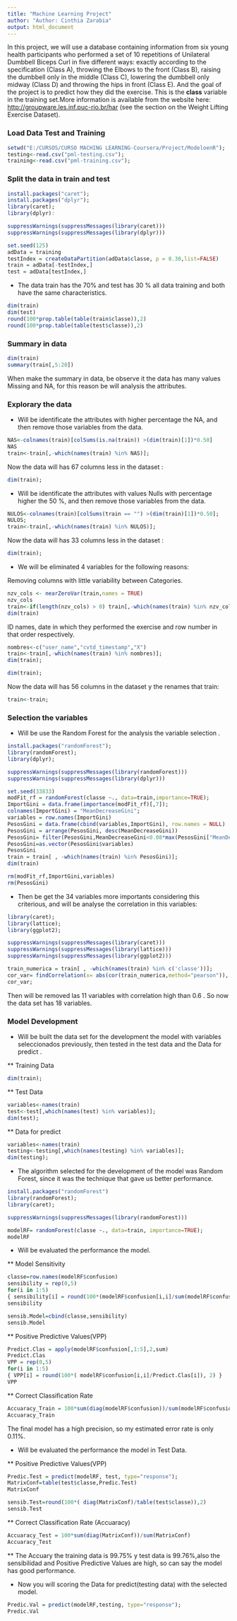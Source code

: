 ---
title: "Machine Learning Project"
author: "Author: Cinthia Zarabia"
output: html_document
---

 In this project, we will use a database containing information from six young health participants who performed a set of 10 repetitions of Unilateral Dumbbell Biceps Curl in five different ways: exactly according to the specification (Class A), throwing the Elbows to the front (Class B), raising the dumbbell only in the middle (Class C), lowering the dumbbell only midway (Class D) and throwing the hips in front (Class E). And the goal of the project is to predict how they did the exercise. This is the **class** variable in the training set.More information is available from the website here: <http://groupware.les.inf.puc-rio.br/har> (see the section on the Weight Lifting Exercise Dataset).


### **Load Data Test and Training**
```{r echo=TRUE}
setwd("E:/CURSOS/CURSO MACHING LEARNING-Coursera/Project/ModeloenR");
testing<-read.csv("pml-testing.csv");
training<-read.csv("pml-training.csv");
```

### **Split the data in train and test**

```{r eval=FALSE}
install.packages("caret");
install.packages("dplyr");
library(caret);
library(dplyr):
```

```{r echo=FALSE}
suppressWarnings(suppressMessages(library(caret)))
suppressWarnings(suppressMessages(library(dplyr)))
```

```{r echo=TRUE}
set.seed(125) 
adData = training       
testIndex = createDataPartition(adData$classe, p = 0.30,list=FALSE)
train = adData[-testIndex,]
test = adData[testIndex,]
```

* The data train has the 70% and test has 30 % all data training and both have the same characteristics. 

```{r echo=TRUE}
dim(train)
dim(test)
round(100*prop.table(table(train$classe)),2)
round(100*prop.table(table(test$classe)),2)
```

### **Summary in data**
```{r}
dim(train)
summary(train[,5:20])
```

When make the summary in data,  be observe it  the data has many values Missing and NA, for this reason be will analysis the attributes.

### **Explorary the data**

* Will be identificate  the attributes with higher percentage the NA, and then remove those variables from the data.

```{r echo=TRUE}
NAS<-colnames(train)[colSums(is.na(train)) >(dim(train)[1])*0.50]
NAS
train<-train[,-which(names(train) %in% NAS)];
```

Now the data will has 67 columns less in the dataset :

```{r echo=TRUE}
dim(train);
```

* Will be identificate  the attributes with values Nulls with percentage higher the  50 %, and then remove those variables from the data.

```{r echo=TRUE}
NULOS<-colnames(train)[colSums(train == "") >(dim(train)[1])*0.50];
NULOS;
train<-train[,-which(names(train) %in% NULOS)];
```

Now the data will has 33 columns less in the dataset :

```{r echo=TRUE}
dim(train);
```

* We will be eliminated 4 variables for the following reasons: 

Removing columns with little variability between Categories.

```{r echo=TRUE}
nzv_cols <- nearZeroVar(train,names = TRUE)
nzv_cols
train<-if(length(nzv_cols) > 0) train[,-which(names(train) %in% nzv_cols)]
dim(train)
```

ID names, date in which they performed the exercise and row number in that order respectively.

```{r echo=TRUE}

nombres<-c("user_name","cvtd_timestamp","X")
train<-train[,-which(names(train) %in% nombres)];
dim(train); 
```


```{r echo=TRUE}
dim(train);
```

Now the data will has 56 columns in the dataset y the renames that train:

```{r echo=TRUE}
train<-train;
```


### **Selection the variables**

* Will be use the Random Forest for the analysis the variable selection .

```{r eval=FALSE}
install.packages("randomForest");
library(randomForest);
library(dplyr);
```

```{r echo=FALSE}
suppressWarnings(suppressMessages(library(randomForest)))
suppressWarnings(suppressMessages(library(dplyr)))
```

```{r echo=TRUE}
set.seed(33833)
modFit_rf = randomForest(classe ~., data=train,importance=TRUE);
ImportGini = data.frame(importance(modFit_rf)[,7]);
colnames(ImportGini) = "MeanDecreaseGini";
variables = row.names(ImportGini)
PesosGini = data.frame(cbind(variables,ImportGini), row.names = NULL)
PesosGini = arrange(PesosGini, desc(MeanDecreaseGini))
PesosGini= filter(PesosGini,MeanDecreaseGini<0.08*max(PesosGini["MeanDecreaseGini"]))[1]
PesosGini=as.vector(PesosGini$variables)
PesosGini
train = train[ , -which(names(train) %in% PesosGini)];
dim(train)
```


```{r echo=FALSE}
rm(modFit_rf,ImportGini,variables)
rm(PesosGini)
```

* Then be get the 34 variables more importants considering  this criterious, and will be analyse the correlation in this variables:


```{r eval=FALSE}
library(caret);
library(lattice);
library(ggplot2);
```

```{r echo=FALSE}
suppressWarnings(suppressMessages(library(caret)))
suppressWarnings(suppressMessages(library(lattice)))
suppressWarnings(suppressMessages(library(ggplot2)))
```


```{r echo=TRUE}
train_numerica = train[ , -which(names(train) %in% c('classe'))];
cor_var= findCorrelation(x= abs(cor(train_numerica,method="pearson")), cutoff=0.6, names=TRUE);
cor_var;
```

Then will be removed las 11 variables with correlation high than 0.6 . So now the data set has 18 variables.


### **Model Development**

* Will be built the data set for the development the model with variables seleccionados previously, then tested in the test data and the Data for predict .

** Training Data  

```{r echo=TRUE}
dim(train);
```

**  Test Data 
```{r echo=TRUE}
variables<-names(train)
test<-test[,which(names(test) %in% variables)];
dim(test);
```

** Data for predict  
```{r echo=TRUE}
variables<-names(train)
testing<-testing[,which(names(testing) %in% variables)];
dim(testing);
```


* The algorithm selected for the development of the model was Random Forest, since it was the technique that gave us better performance.

```{r eval=FALSE}
install.packages("randomForest")
library(randomForest);
library(caret);
```

```{r echo=FALSE}
suppressWarnings(suppressMessages(library(randomForest)))
```

```{r echo=TRUE}
modelRF= randomForest(classe ~., data=train, importance=TRUE);   
modelRF
```

* Will be evaluated the performance the model.

** Model Sensitivity
```{r echo=TRUE}
classe=row.names(modelRF$confusion)
sensibility = rep(0,5)
for(i in 1:5)
{ sensibility[i] = round(100*(modelRF$confusion[i,i]/sum(modelRF$confusion[i,1:5])),2)}
sensibility

sensib.Model=cbind(classe,sensibility)
sensib.Model
```

** Positive Predictive Values(VPP) 
```{r echo=TRUE}
Predict.Clas = apply(modelRF$confusion[,1:5],2,sum)
Predict.Clas
VPP = rep(0,5)
for(i in 1:5)
{ VPP[i] = round(100*( modelRF$confusion[i,i]/Predict.Clas[i]), 2) }
VPP
```

** Correct Classification Rate
```{r echo=TRUE}
Accuaracy_Train = 100*sum(diag(modelRF$confusion))/sum(modelRF$confusion[,1:5])
Accuaracy_Train
```

The final model has a high precision, so my estimated error rate is only 0.11%.

* Will be evaluated the performance the model in Test Data. 


** Positive Predictive Values(VPP) 
```{r echo=TRUE}
Predic.Test = predict(modelRF, test, type="response");
MatrixConf=table(test$classe,Predic.Test)
MatrixConf

sensib.Test=round(100*( diag(MatrixConf)/table(test$classe)),2)
sensib.Test
```

** Correct Classification Rate (Accuaracy)
```{r echo=TRUE}
Accuaracy_Test = 100*sum(diag(MatrixConf))/sum(MatrixConf)
Accuaracy_Test
```

** The Accuary the training data is 99.75% y test data is 99.76%,also the sensibilidad and Positive Predictive Values are high, so can say the model has good performance.

* Now you will scoring the Data for predict(testing data) with the selected model.
```{r echo=TRUE}
Predic.Val = predict(modelRF,testing, type="response");
Predic.Val
```



